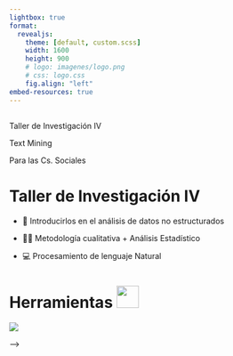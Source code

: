 ```yaml
---
lightbox: true
format: 
  revealjs:
    theme: [default, custom.scss]
    width: 1600
    height: 900
    # logo: imagenes/logo.png
    # css: logo.css
    fig.align: "left"
embed-resources: true
---
```


##  {.title}

Taller de Investigación IV

::: r-fit-text
Text Mining

Para las Cs. Sociales
:::

# Taller de Investigación IV

::: incremental
-   📑 Introducirlos en el análisis de datos no estructurados

-   🕵️‍♀️ Metodología cualitativa + Análisis Estadístico

-   💻 Procesamiento de lenguaje Natural
:::

# Herramientas <img src="https://github.com/TheDudeThatCode/TheDudeThatCode/blob/master/Assets/Earth.gif?raw=true" width="40"/> {.title}

![](https://upload.wikimedia.org/wikipedia/commons/thumb/1/1b/R_logo.svg/182px-R_logo.svg.png){fig-align="center"}

<!-- # Apoyan <img src="https://github.com/TheDudeThatCode/TheDudeThatCode/blob/master/Assets/Rocket.gif?raw=true" width="40"/> {.title} -->

<!-- ![](imagenes/apoyan.png){fig-align="center"} -->

<!-- # R Ladies Buenos Aires <img src="https://i.gifer.com/YVP8.gif" width="120px"/> {.ladies} -->

<!-- ::::: columns -->

<!-- ::: {.column width="30%"} -->

<!-- ![](https://rladiesba.netlify.app/author/rladies-buenos-aires/avatar_huae50964fd4ece6c135015c99a5e9a56e_144270_270x270_fill_lanczos_center_2.png){width="500"} -->

<!-- ::: -->

<!-- ::: {.column width="70%"} -->

<!-- <br> Capítulo local de RLadies global, una organización mundial que promueve la Diversidad de Género en la comunidad R. Su meta es crear una atmósfera amigable para personas interesadas en programar en R en Buenos Aires que se identifiquen con géneros menos representados en la comunidad de R (que incluye pero no se limita a mujeres cis/trans, hombres trans, personas no binarias, género fluído o agénero). -->

<!-- ::: -->

<!-- ::::: -->

<!-- ## Organizadoras 📝 {.rladies} -->

<!-- ![](imagenes/rladies_organizadoras.png){fig-alt="organizadoras" fig-align="center"} -->

<!-- # R en Buenos Aires <img src="https://media.giphy.com/media/ObNTw8Uzwy6KQ/giphy.gif" width="50px"/> -->

<!-- ::::: columns -->

<!-- ::: {.column width="30%"} -->

<!-- ![](imagenes/renba.png){width="500"} -->

<!-- ::: -->

<!-- ::: {.column width="70%"} -->

<!-- <br> Este grupo surge con la misión de conectar a quienes usan el lenguaje de programación R en Buenos Aires, independientemente de su grado de conocimiento y el ámbito de aplicación del mismo. El objetivo es promover el uso R, el aprendizaje continuo y favorecer la creación de proyectos interdisciplinarios. -->

<!-- ::: -->

<!-- ::::: -->

<!-- # Organizadoras 📝 -->

<!-- ::::: columns -->

<!-- ::: {.column width="50%" style="text-align: center;"} -->

<!-- ![](https://avatars.githubusercontent.com/u/45582182?v=4){width="50%" style="border-radius: 80%; aling: left;"} -->

<!-- **Andrea Gomez Vargas** -->

<!-- ::: -->

<!-- ::: {.column width="50%" style="text-align: center;"} -->

<!-- ![](imagenes/ari.jpg){width="50%" style="border-radius: 80%; aling: left;"} -->

<!-- **Ariana Bardauil** -->

<!-- ::: -->

<!-- ::::: -->

<!-- # Colaboradores <img src="https://media.giphy.com/media/qjqUcgIyRjsl2/giphy.gif" width="90"/> -->

<!-- :::::: columns -->

<!-- ::: {.column width="33%"} -->

<!-- ![](https://avatars.githubusercontent.com/u/64991969?v=4){style="border-radius: 80%;" width="305"} -->

<!-- **Emanuel Ciardullo** -->

<!-- ::: -->

<!-- ::: {.column width="33%"} -->

<!-- ![](imagenes/cande.jpg){style="border-radius: 100%; aling: center;" width="316"} -->

<!-- **Candela Villalonga** -->

<!-- ::: -->

<!-- ::: {.column width="33%"} -->

<!-- ![](imagenes/jose.png){style="border-radius: 80%; aling: center;"} -->

<!-- **Jose García Tácite** -->

<!-- ::: -->

<!-- :::::: -->

<!-- ##  {.rladies background-image="https://i.gifer.com/2yqT.gif" background-size="600px" background-repeat="repeat"} -->

<!-- ::: r-fit-text -->

<!-- ¿Cómo fue -->

<!-- nuestro 2024? -->

<!-- ::: -->

<!-- ## R Ladies BA <img src="https://raw.githubusercontent.com/innng/innng/master/assets/soulgem-homura.gif" width="60"/> {.rladies} -->

<!-- ![](imagenes/2.png){fig-align="center"} -->

<!-- ## R Ladies BA <img src="https://raw.githubusercontent.com/ShahriarShafin/ShahriarShafin/main/Assets/handshake.gif" width="56"/> Rladies Usuahia {.rladies} -->

<!-- ![](imagenes/3.png){fig-align="center"} -->

<!-- ## <img src="https://media.giphy.com/media/7TcdtHOCxo3meUvPgj/giphy.gif" width="42"/> R en Buenos Aires <img src="https://raw.githubusercontent.com/ShahriarShafin/ShahriarShafin/main/Assets/handshake.gif" width="56"/> NIS {.title} -->

<!-- ![](imagenes/5.png){fig-align="center" width="1137"} -->

<!-- ## <img src="https://media2.giphy.com/media/QssGEmpkyEOhBCb7e1/giphy.gif?cid=ecf05e47a0n3gi1bfqntqmob8g9aid1oyj2wr3ds3mg700bl&amp;rid=giphy.gif" width="38"/> R en Buenos Aires <img src="https://raw.githubusercontent.com/ShahriarShafin/ShahriarShafin/main/Assets/handshake.gif" width="56"/> DLM {.title} -->

<!-- ![](imagenes/4.png){fig-align="center"} -->

<!-- ##  {.title} -->

<!-- ::: r-fit-text -->

<!-- [2025]{.hexs} -->

<!-- ::: -->

<!-- # **Club de Lectura de Shiny** {.title} -->

<!-- ::::: columns -->

<!-- ::: {.column width="60%"} -->

<!-- <!-- <br> <img src="https://i.giphy.com/media/v1.Y2lkPTc5MGI3NjExODBmNzZ2Nm8zNXc3bHZqaXhycTMyOHJ0b2Vma2FmNnZmMnl0czkycSZlcD12MV9pbnRlcm5hbF9naWZfYnlfaWQmY3Q9Zw/JEhCPFfqi2Hy8/giphy.gif" width="150%"/> -->

--\>

<!-- ![](imagenes/club_lectura.png) -->

<!-- ::: -->

<!-- ::: {.column width="40%"} -->

<!-- 🗓️ Marzo 2025 -->

<!-- 📚[Mastering Shiny](https://mastering-shiny.org/) -->

<!-- 💟 Junto con [R-Ladies BA](https://rladiesba.netlify.app/) & -->

<!-- [R-Ladies Resistencia-Corrientes](https://twitter.com/rladies_rciacte) -->

<!-- ::: -->

<!-- ::::: -->

<!-- ## Seguinos para enterarte de las novedades 👇🏻👇🏻 {.title} -->

<!-- ![](imagenes/6.png){fig-align="center"} -->

<!-- # 🗓️ Agenda -->

<!-- <br> -->

<!-- +--------------------------------------------------------------------------------------------------------------------------------------------------------------------------------------------------------+-----------------------------------------------------------------------------------------------------------------------------------------------------------------------------------------------------------------------------------------------------------------------------------------------------------------------------------+ -->

<!-- | <br> ![](https://github.com/SoyAndrea/arcenso/blob/master/man/figures/logo.png?raw=true){width="573" fig-align="center"}                                                                               | **Andrea Gomez Vargas y Emanuel Ciardullo** nos estarán presentando avances y primeros pasos en su experiencia desarrollando el paquete [ARcenso](https://soyandrea.github.io/arcenso/) para la gestión de datos de los censos nacionales de población como parte del programa de campeones y campeonas del software de rOpenSci. | -->

<!-- +--------------------------------------------------------------------------------------------------------------------------------------------------------------------------------------------------------+-----------------------------------------------------------------------------------------------------------------------------------------------------------------------------------------------------------------------------------------------------------------------------------------------------------------------------------+ -->

<!-- | <br> <img src="https://i.giphy.com/media/v1.Y2lkPTc5MGI3NjExcmxxZnJzNXg2enJwNXc5cHFudHF0azZubGpqdzlpMzA3eTR6dHdyZyZlcD12MV9pbnRlcm5hbF9naWZfYnlfaWQmY3Q9Zw/YnBntKOgnUSBkV7bQH/giphy.gif" width="531"/> | **María Nanton, Jesica Formoso y Betsy Cohen** nos van a presentar diferentes experiencias y oportunidades de becas, conferencias y experiencias de trabajo dentro de la comunidad de R a nivel local como internacional.                                                                                                         | -->

<!-- +--------------------------------------------------------------------------------------------------------------------------------------------------------------------------------------------------------+-----------------------------------------------------------------------------------------------------------------------------------------------------------------------------------------------------------------------------------------------------------------------------------------------------------------------------------+ -->

<!-- | <img src="https://github.com/seanprashad/slackmoji/blob/master/emoji/blob/blob-wine-gif.gif?raw=true" width="298"/>                                                                                    | Brindis + sorteos                                                                                                                                                                                                                                                                                                                 | -->

<!-- |                                                                                                                                                                                                        |                                                                                                                                                                                                                                                                                                                                   | -->

<!-- |                                                                                                                                                                                                        | <br>                                                                                                                                                                                                                                                                                                                              | -->

<!-- +--------------------------------------------------------------------------------------------------------------------------------------------------------------------------------------------------------+-----------------------------------------------------------------------------------------------------------------------------------------------------------------------------------------------------------------------------------------------------------------------------------------------------------------------------------+ -->

<!-- # ✨ Empezamos ✨ {.title} -->

<!-- <img src="https://media.giphy.com/media/gH3LO09IOiZIqePwv9/giphy.gif"/> <img src="https://media.giphy.com/media/gH3LO09IOiZIqePwv9/giphy.gif"/> <img src="https://media.giphy.com/media/gH3LO09IOiZIqePwv9/giphy.gif"/> -->

